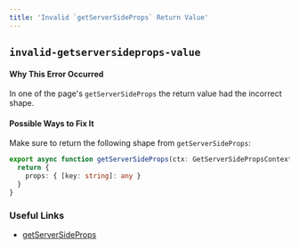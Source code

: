 ```yaml
---
title: 'Invalid `getServerSideProps` Return Value'
---
```


## `invalid-getserversideprops-value`

#### Why This Error Occurred

In one of the page's `getServerSideProps` the return value had the incorrect shape.

#### Possible Ways to Fix It

Make sure to return the following shape from `getServerSideProps`:

```ts filename="pages/example.js"
export async function getServerSideProps(ctx: GetServerSidePropsContext) {
  return {
    props: { [key: string]: any }
  }
}
```

### Useful Links

- [getServerSideProps](/docs/api-reference/data-fetching/get-server-side-props)

